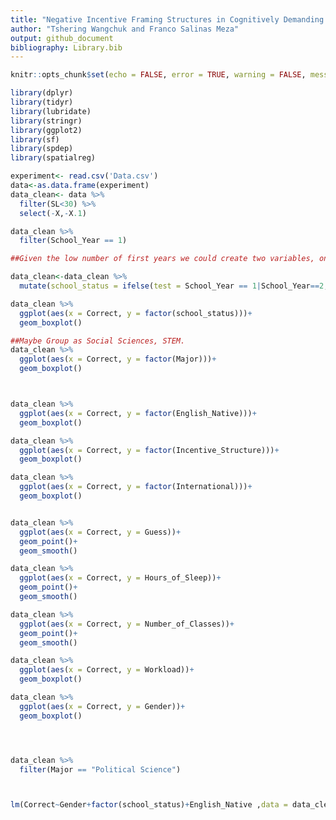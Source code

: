 ```yaml
---
title: "Negative Incentive Framing Structures in Cognitively Demanding Tasks"
author: "Tshering Wangchuk and Franco Salinas Meza"
output: github_document
bibliography: Library.bib
---
```


```r
knitr::opts_chunk$set(echo = FALSE, error = TRUE, warning = FALSE, message = FALSE)

library(dplyr)
library(tidyr)
library(lubridate)
library(stringr)
library(ggplot2)
library(sf)
library(spdep)
library(spatialreg)
```

```r
experiment<- read.csv('Data.csv')
data<-as.data.frame(experiment)
data_clean<- data %>% 
  filter(SL<30) %>% 
  select(-X,-X.1) 
```

```r

data_clean %>% 
  filter(School_Year == 1)

##Given the low number of first years we could create two variables, one that it lower and upper classmen 

data_clean<-data_clean %>% 
  mutate(school_status = ifelse(test = School_Year == 1|School_Year==2, yes = "Underclassmen",no = "Upperclassmen"))

data_clean %>% 
  ggplot(aes(x = Correct, y = factor(school_status)))+
  geom_boxplot()

##Maybe Group as Social Sciences, STEM. 
data_clean %>% 
  ggplot(aes(x = Correct, y = factor(Major)))+
  geom_boxplot()



data_clean %>% 
  ggplot(aes(x = Correct, y = factor(English_Native)))+
  geom_boxplot()

data_clean %>% 
  ggplot(aes(x = Correct, y = factor(Incentive_Structure)))+
  geom_boxplot()

data_clean %>% 
  ggplot(aes(x = Correct, y = factor(International)))+
  geom_boxplot()


data_clean %>% 
  ggplot(aes(x = Correct, y = Guess))+
  geom_point()+
  geom_smooth()

data_clean %>% 
  ggplot(aes(x = Correct, y = Hours_of_Sleep))+
  geom_point()+
  geom_smooth()

data_clean %>% 
  ggplot(aes(x = Correct, y = Number_of_Classes))+
  geom_point()+
  geom_smooth()

data_clean %>% 
  ggplot(aes(x = Correct, y = Workload))+
  geom_boxplot()

data_clean %>% 
  ggplot(aes(x = Correct, y = Gender))+
  geom_boxplot()




data_clean %>% 
  filter(Major == "Political Science")



lm(Correct~Gender+factor(school_status)+English_Native ,data = data_clean)
```

